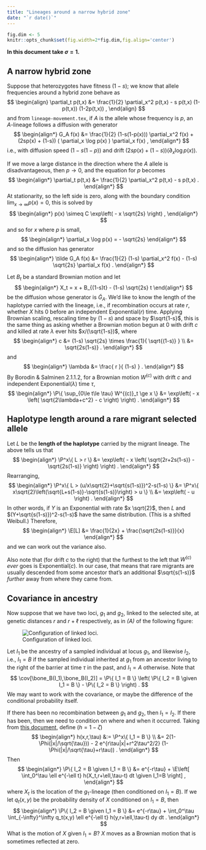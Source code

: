 ```yaml
---
title: "Lineages around a narrow hybrid zone"
date: "`r date()`"
---
```


$$
\newcommand{\E}{\mathbb{E}}
\renewcommand{\P}{\mathbb{P}}
\newcommand{\bone}{\mathbf{1}}
\newcommand{\given}{\mid}
\DeclareMathOperator{\sgn}{sgn}
\DeclareMathOperator{\cov}{cov}
$$

```r
fig.dim <- 5
knitr::opts_chunk$set(fig.width=2*fig.dim,fig.align='center')
```

**In this document take $\sigma=1$.**

A narrow hybrid zone
--------------------

Suppose that heterozygotes have fitness $(1-s)$;
we know that allele frequencies around a hybrid zone behave as
$$
\begin{align}
    \partial_t p(t,x) &= \frac{1}{2} \partial_x^2 p(t,x) - s p(t,x) (1-p(t,x)) (1-2p(t,x)) ,
\end{align}
$$
and from `lineage-movement.tex`,
if $A$ is the allele whose frequency is $p$,
an $A$-lineage follows a diffusion with generator 
$$
\begin{align*}
    G_A f(x)
    &= 
    \frac{1}{2} (1-s(1-p(x))) \partial_x^2 f(x)
    + (2sp(x) + (1-s)) ( \partial_x \log p(x) ) \partial_x f(x) ,
\end{align*}
$$
i.e., with diffusion speed $(1-s(1-p))$
and drift $(2sp(x) + (1-s)) ( \partial_x \log p(x) )$.

If we move a large distance in the direction where the $A$ allele is disadvantageous,
then $p \to 0$,
and the equation for $p$ becomes 
$$
\begin{align*}
    \partial_t p(t,x) &= \frac{1}{2} \partial_x^2 p(t,x) - s p(t,x) .
\end{align*}
$$
At stationarity, so the left side is zero,
along with the boundary condition $\lim_{x \to \infty} p(x) = 0$,
this is solved by
$$
\begin{align*}
    p(x) \simeq C \exp\left( - x \sqrt{2s} \right) ,
\end{align*}
$$
and so for $x$ where $p$ is small,
$$
\begin{align*}
    \partial_x \log p(x) = - \sqrt{2s}
\end{align*}
$$
and so the diffusion has generator
$$
\begin{align*}
    \tilde G_A f(x)
    &= 
    \frac{1}{2} (1-s) \partial_x^2 f(x)
    - (1-s) \sqrt{2s} \partial_x f(x) .
\end{align*}
$$

Let $B_t$ be a standard Brownian motion
and let
$$
\begin{align*}
X_t = x + B_{(1-s)t} - (1-s) \sqrt{2s} t
\end{align*}
$$
be the diffusion whose generator is $\tilde G_A$.
We'd like to know the length of the haplotype carried with the lineage,
i.e., if recombination occurs at rate $r$,
whether $X$ hits 0 before an independent Exponential($r$) time.
Applying Brownian scaling, 
rescaling time by $(1-s)$ and space by $\sqrt{1-s}$,
this is the same thing as asking
whether a Brownian motion begun at 0 with drift $c$
and killed at rate $\lambda$
ever hits $x/(\sqrt{1-s})$,
where
$$
\begin{align*}
    c 
    &=
    (1-s) \sqrt{2s} \times \frac{1}{ \sqrt{(1-s)} } \\
    &=
    \sqrt{2s(1-s)} .
\end{align*}
$$
and
$$
\begin{align*}
    \lambda
    &=
    \frac{ r }{ (1-s) } .
\end{align*}
$$
By Borodin \& Salminen 2.1.1.2,
for a Brownian motion $W^{(c)}$ with drift $c$ and independent Exponential($\lambda$) time $\tau$,
$$
\begin{align*}
    \P\{ \sup_{0\le t\le \tau} W^{(c)}_t \ge x \}
    &=
    \exp\left( - x \left( \sqrt{2\lambda+c^2} - c \right) \right) .
\end{align*}
$$

Haplotype length around a rare migrant selected allele
------------------------------------------------------

Let $L$ be the **length of the haplotype** carried by the migrant lineage.
The above tells us that
$$
\begin{align*}
    \P^x\{ L > r \}
    &= 
    \exp\left( - x \left( \sqrt{2r+2s(1-s)} - \sqrt{2s(1-s)} \right) \right) .
\end{align*}
$$
Rearranging,
$$
\begin{align*}
    \P^x\{ L > (u/x\sqrt{2}+\sqrt{s(1-s)})^2-s(1-s) \}
    &= 
    \P^x\{ x\sqrt{2}\left(\sqrt{L+s(1-s)}-\sqrt{s(1-s)}\right) > u \} \\
    &= 
    \exp\left( - u \right) .
\end{align*}
$$
In other words,
if $Y$ is an Exponential with rate $x \sqrt{2}$,
then $L$ and $(Y+\sqrt{s(1-s)})^2-s(1-s)$ have the same distribution.
(This is a shifted Weibull.)
Therefore,
$$
\begin{align*}
    \E[L] 
    &= 
    \frac{1}{2x} + \frac{\sqrt{2s(1-s)}}{x} 
\end{align*}
$$
and we can work out the variance also.

Also note that (for drift $c$ to the right) that the furthest to the left
that $W^{(c)}$ *ever* goes is Exponential($c$).
In our case, that means that rare migrants are usually descended from some ancestor
that's an additional $\sqrt{s(1-s)}$ *further* away from where they came from.


Covariance in ancestry
----------------------

Now suppose that we have two loci, $g_1$ and $g_2$, linked to the selected site,
at genetic distances $r$ and $r+\ell$ respectively,
as in *(A)* of the following figure:

![Configuration of linked loci.](linked-sites.png)

Let $I_1$ be the ancestry of a sampled individual at locus $g_1$,
and likewise $I_2$,
i.e., $I_1=B$ if the sampled individual inherited at $g_1$
from an ancestor living to the right of the barrier at time $\tau$ in the past,
and $I_1=A$ otherwise.
Note that
$$
\cov[\bone_B(I_1),\bone_B(I_2)]
=
\P\{ I_1 = B \} \left( \P\{ I_2 = B \given I_1 = B \} - \P\{ I_2 = B \} \right) .
$$
We may want to work with the covariance,
or maybe the difference of the conditional probability itself.

If there has been no recombination between $g_1$ and $g_2$,
then $I_1=I_2$.
If there has been, then we need to condition on where and when it occurred.
Taking from [this document](brownian-local-times.html),
define ($h=1-\zeta$)
$$
\begin{align*}
    h(x,r,\tau) 
    &:= \P^x\{ I_1 = B \} \\
    &= 2(1-\Phi(|x|/\sqrt{\tau})) - 2 e^{r\tau|x|+r^2\tau^2/2} (1-\Phi(|x|/\sqrt{\tau}+r\tau)) .
\end{align*}
$$
Then
$$
\begin{align*}
    \P\{ I_2 = B \given I_1 = B \}
    &=
    e^{-r\tau}
    +
    \E\left[
    \int_0^\tau \ell e^{-\ell t} h(X_t,r+\ell,\tau-t) dt
    \given
    I_1=B
    \right] ,
\end{align*}
$$
where $X_t$ is the location of the $g_1$-lineage (then conditioned on $I_1=B$).
If we let $q_t(x,y)$ be the probability density of $X$ conditioned on $I_1=B$,
then
$$
\begin{align*}
    \P\{ I_2 = B \given I_1 = B \}
    &=
    e^{-r\tau}
    +
    \int_0^\tau 
    \int_{-\infty}^\infty
    q_t(x,y)
    \ell e^{-\ell t} h(y,r+\ell,\tau-t) 
    dy
    dt .
\end{align*}
$$
What is the motion of $X$ given $I_1=B$?
$X$ moves as a Brownian motion that is sometimes reflected at zero.
